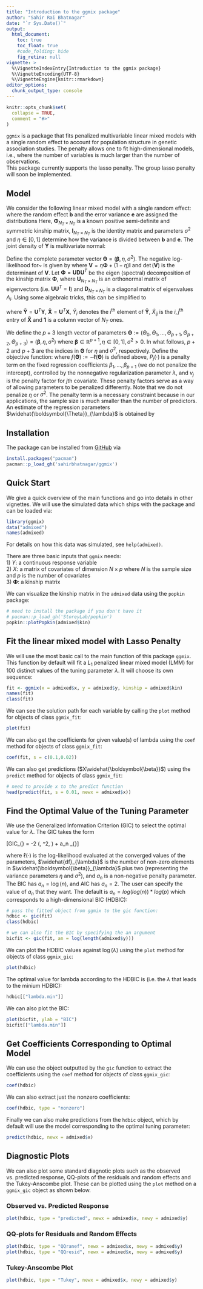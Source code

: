 ```yaml
---
title: "Introduction to the ggmix package"
author: "Sahir Rai Bhatnagar"
date: "`r Sys.Date()`"
output:
  html_document:
    toc: true
    toc_float: true
    #code_folding: hide
    fig_retina: null
vignette: >
  %\VignetteIndexEntry{Introduction to the ggmix package}
  %\VignetteEncoding{UTF-8}
  %\VignetteEngine{knitr::rmarkdown}
editor_options: 
  chunk_output_type: console
---
```


```r
knitr::opts_chunk$set(
  collapse = TRUE,
  comment = "#>"
)
```


`ggmix` is a package that fits penalized multivariable linear mixed models with a single random effect to account for population structure in genetic association studies. The penalty allows one to fit high-dimensional models, i.e., where the number of variables is much larger than the number of observations.  
This package currently supports the lasso penalty. The group lasso penalty will soon be implemented. 

## Model 

We consider the following linear mixed model with a single random effect:
\begin{equation}
\mathbf{Y} = \mathbf{X} \boldsymbol{\beta} + \mathbf{b} + \mathbf{e}
\end{equation}
where the random effect $\mathbf{b}$ and the error variance $\mathbf{e}$ are assigned the distributions
\begin{equation}
\mathbf{b} \sim \mathcal{N}(0, \eta \sigma^2 \boldsymbol{\Phi}) \qquad \mathbf{e} \sim \mathcal{N}(0, (1-\eta)\sigma^2 \mathbf{I})
\end{equation}
Here, $\boldsymbol{\Phi}_{N_T \times N_T}$ is a known positive semi-definite and symmetric kinship matrix, $\mathbf{I}_{N_T \times N_T}$ is the identity matrix and parameters $\sigma^2$ and $\eta \in [0,1]$ determine how the variance is divided between $\mathbf{b}$ and $\mathbf{e}$. The joint density of $\mathbf{Y}$ is multivariate normal:
\begin{equation}
\mathbf{Y} | (\boldsymbol{\beta}, \eta, \sigma^2) \sim \mathcal{N}(\mathbf{X} \boldsymbol{\beta}, \eta \sigma^2 \boldsymbol{\Phi} + (1-\eta)\sigma^2 \mathbf{I}) \label{eq:prinen}
\end{equation}  

Define the complete parameter vector $\boldsymbol{\Theta} = \left(\boldsymbol{\beta}, \eta, \sigma^2 \right)$. The negative log-likelihood for~\eqref{eq:prinen} is given by
\begin{align}
-\ell(\boldsymbol{\Theta}) & \propto \frac{N_T}{2}\log(\sigma^2) + \frac{1}{2}\log\left(\det(\mathbf{V})\right) + \frac{1}{2\sigma^2} \left(\mathbf{Y} - \mathbf{X} \boldsymbol{\beta}\right)^T \mathbf{V}^{-1} \left(\mathbf{Y} - \mathbf{X} \boldsymbol{\beta}\right)  \label{eq:LogLike} 
\end{align}
where $\mathbf{V} = \eta \boldsymbol{\Phi} + (1-\eta) \mathbf{I}$ and $\det(\mathbf{V})$ is the determinant of $\mathbf{V}$. Let $\boldsymbol{\Phi} = \mathbf{U} \mathbf{D} \mathbf{U}^T$ be the eigen (spectral) decomposition of the kinship matrix $\boldsymbol{\Phi}$, where $\mathbf{U}_{N_T \times N_T}$ is an orthonormal matrix of eigenvectors (i.e. $\mathbf{U} \mathbf{U}^T = \mathbf{I}$) and $\mathbf{D}_{N_T \times N_T}$ is a diagonal matrix of eigenvalues $\Lambda_i$. Using some algebraic tricks, this can be simplified to  

\begin{align}
-\ell(\boldsymbol{\Theta}) & = \frac{N_T}{2}\log(\sigma^2) + \frac{1}{2} \sum_{i=1}^{N_T} \log(1 + \eta (\Lambda_i-1)) + \frac{1}{2\sigma^2} \sum_{i=1}^{N_T}\frac{\left(  \tilde{Y}_i - \sum_{j=0}^{p}\tilde{X}_{ij+1}\beta_j \right) ^2}{1 + \eta (\Lambda_i-1)}  \label{eq:LikeFinal}
\end{align}

where $\mathbf{\tilde{Y}} = \mathbf{U}^T \mathbf{Y}$, $\mathbf{\tilde{X}} = \mathbf{U}^T \mathbf{X}$, $\tilde{Y}_i$ denotes the $i^{\textrm{th}}$ element of $\mathbf{\tilde{Y}}$, $\tilde{X}_{ij}$ is the $i,j^{\textrm{th}}$ entry of $\mathbf{\tilde{X}}$ and $\mathbf{1}$ is a column vector of $N_T$ ones.  

We define the $p+3$  length vector of parameters $\boldsymbol{\Theta} := \left(\Theta_0, \Theta_1, \ldots, \Theta_{p+1}, \Theta_{p+2}, \Theta_{p+3}\right) =  \left(\boldsymbol{\beta}, \eta, \sigma^2 \right)$ where $\boldsymbol{\beta} \in \mathbb{R}^{p+1}, \eta \in [0,1], \sigma^2 >0$. In what follows, $p+2$ and $p+3$ are the indices in $\boldsymbol{\Theta}$ for $\eta$ and $\sigma^2$, respectively. Define the objective function:
\begin{equation}
Q_{\lambda}(\boldsymbol{\Theta}) = f(\boldsymbol{\Theta}) + \lambda \sum_{j\neq 0} v_j P_j(\beta_j)
\end{equation}
where $f(\boldsymbol{\Theta}):=-\ell(\boldsymbol{\Theta})$ is defined above, $P_j(\cdot)$ is a penalty term on the fixed regression coefficients $\beta_1, \ldots, \beta_{p+1}$ (we do not penalize the intercept), controlled by the nonnegative regularization parameter $\lambda$, and $v_j$ is the penalty factor for $j$th covariate. These penalty factors serve as a way of allowing parameters to be penalized differently. Note that we do not penalize $\eta$ or $\sigma^2$. The penalty term is a necessary constraint because in our applications, the sample size is much smaller than the number of predictors. An estimate of the regression parameters $\widehat{\boldsymbol{\Theta}}_{\lambda}$ is obtained by
\begin{equation}
\widehat{\boldsymbol{\Theta}}_{\lambda} = \arg\min_{\boldsymbol{\Theta}} Q_{\lambda}(\boldsymbol{\Theta}) \label{eq:estimator}
\end{equation} 


## Installation

The package can be installed from [GitHub](https://github.com/sahirbhatnagar/ggmix) via


```r
install.packages("pacman")
pacman::p_load_gh('sahirbhatnagar/ggmix')
```



## Quick Start

We give a quick overview of the main functions and go into details in other vignettes. We will use the simulated data which ships with the package and can be loaded via:

```r
library(ggmix)
data("admixed")
names(admixed)
```
For details on how this data was simulated, see `help(admixed)`.  

There are three basic inputs that `ggmix` needs:  
1) $Y$: a continuous response variable  
2) $X$: a matrix of covariates of dimension $N \times p$ where $N$ is the sample size and $p$ is the number of covariates  
3) $\boldsymbol{\Phi}$: a kinship matrix  

We can visualize the kinship matrix in the `admixed` data using the `popkin` package:  

```r
# need to install the package if you don't have it
# pacman::p_load_gh('StoreyLab/popkin')
popkin::plotPopkin(admixed$kin)
```

## Fit the linear mixed model with Lasso Penalty

We will use the most basic call to the main function of this package `ggmix`. This function by default will fit a $L_1$ penalized linear mixed model (LMM) for 100 distinct values of the tuning parameter $\lambda$. It will choose its own sequence:  

```r
fit <- ggmix(x = admixed$x, y = admixed$y, kinship = admixed$kin)
names(fit)
class(fit)
```

We can see the solution path for each variable by calling the `plot` method for objects of class `ggmix_fit`:  

```r
plot(fit)
```

We can also get the coefficients for given value(s) of lambda using the `coef` method for objects of class `ggmix_fit`:  

```r
coef(fit, s = c(0.1,0.02))
```

We can also get predictions ($X\widehat{\boldsymbol{\beta}}$) using the `predict` method for objects of class `ggmix_fit`:  

```r
# need to provide x to the predict function
head(predict(fit, s = 0.01, newx = admixed$x))
```


## Find the Optimal Value of the Tuning Parameter

We use the Generalized Information Criterion (GIC) to select the optimal value for $\lambda$. The GIC takes the form  

\[GIC_{\lambda} = -2 \ell(\widehat{\boldsymbol{\beta}}, \widehat{\sigma}^2, \widehat{\eta}) + a_n \cdot \widehat{df}_{\lambda}\]

where $\ell(\cdot)$ is the log-likelihood evaluated at the converged values of the parameters,  $\widehat{df}_{\lambda}$ is the number of non-zero elements in $\widehat{\boldsymbol{\beta}}_{\lambda}$ plus two (representing the variance parameters $\eta$ and $\sigma^2$), and $a_n$ is a non-negative penalty parameter. The BIC has $a_n = \log(n)$, and AIC has $a_n = 2$.  The user can specify the value of $a_n$ that they want. The default is $a_n = log(log(n)) * log(p)$ which corresponds to a high-dimensional BIC (HDBIC): 

```r
# pass the fitted object from ggmix to the gic function:
hdbic <- gic(fit)
class(hdbic)

# we can also fit the BIC by specifying the an argument
bicfit <- gic(fit, an = log(length(admixed$y)))
```

We can plot the HDBIC values against $\log(\lambda)$ using the `plot` method for objects of class `ggmix_gic`:  

```r
plot(hdbic)
```

The optimal value for lambda according to the HDBIC is (i.e. the $\lambda$ that leads to the minium HDBIC):

```r
hdbic[["lambda.min"]]
```


We can also plot the BIC:

```r
plot(bicfit, ylab = "BIC")
bicfit[["lambda.min"]]
```


## Get Coefficients Corresponding to Optimal Model

We can use the object outputted by the `gic` function to extract the coefficients using the `coef` method for objects of class `ggmix_gic`:  

```r
coef(hdbic)
```

We can also extract just the nonzero coefficients:

```r
coef(hdbic, type = "nonzero")
```


Finally we can also make predictions from the `hdbic` object, which by default will use the model corresponding to the optimal tuning parameter:

```r
predict(hdbic, newx = admixed$x)
```


## Diagnostic Plots

We can also plot some standard diagnotic plots such as the observed vs. predicted response, QQ-plots of the residuals and random effects and the Tukey-Anscombe plot. These can be plotted using the `plot` method on a `ggmix_gic` object as shown below.  


### Observed vs. Predicted Response

```r
plot(hdbic, type = "predicted", newx = admixed$x, newy = admixed$y)
```


### QQ-plots for Residuals and Random Effects

```r
plot(hdbic, type = "QQranef", newx = admixed$x, newy = admixed$y)
plot(hdbic, type = "QQresid", newx = admixed$x, newy = admixed$y)
```


### Tukey-Anscombe Plot

```r
plot(hdbic, type = "Tukey", newx = admixed$x, newy = admixed$y)
```



